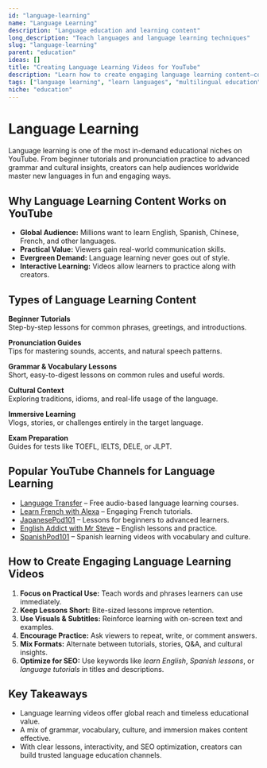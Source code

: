 ```yaml
---
id: "language-learning"
name: "Language Learning"
description: "Language education and learning content"
long_description: "Teach languages and language learning techniques"
slug: "language-learning"
parent: "education"
ideas: []
title: "Creating Language Learning Videos for YouTube"
description: "Learn how to create engaging language learning content—covering tutorials, pronunciation guides, vocabulary lessons, and immersive learning strategies."
tags: ["language learning", "learn languages", "multilingual education", "pronunciation guides", "vocabulary lessons", "language tutorials"]
niche: "education"
---
```


# Language Learning

Language learning is one of the most in-demand educational niches on YouTube. From beginner tutorials and pronunciation practice to advanced grammar and cultural insights, creators can help audiences worldwide master new languages in fun and engaging ways.

## Why Language Learning Content Works on YouTube

- **Global Audience:** Millions want to learn English, Spanish, Chinese, French, and other languages.  
- **Practical Value:** Viewers gain real-world communication skills.  
- **Evergreen Demand:** Language learning never goes out of style.  
- **Interactive Learning:** Videos allow learners to practice along with creators.  
 
## Types of Language Learning Content

**Beginner Tutorials**  
Step-by-step lessons for common phrases, greetings, and introductions.  

**Pronunciation Guides**  
Tips for mastering sounds, accents, and natural speech patterns.  

**Grammar & Vocabulary Lessons**  
Short, easy-to-digest lessons on common rules and useful words.  

**Cultural Context**  
Exploring traditions, idioms, and real-life usage of the language.  

**Immersive Learning**  
Vlogs, stories, or challenges entirely in the target language.  

**Exam Preparation**  
Guides for tests like TOEFL, IELTS, DELE, or JLPT.  

## Popular YouTube Channels for Language Learning

- [Language Transfer](https://www.youtube.com/@LanguageTransfer) – Free audio-based language learning courses.  
- [Learn French with Alexa](https://www.youtube.com/@LearnFrenchWithAlexa) – Engaging French tutorials.  
- [JapanesePod101](https://www.youtube.com/@JapanesePod101) – Lessons for beginners to advanced learners.  
- [English Addict with Mr Steve](https://www.youtube.com/@SpeakEnglishWithSteve) – English lessons and practice.  
- [SpanishPod101](https://www.youtube.com/@spanishpod101) – Spanish learning videos with vocabulary and culture.  

## How to Create Engaging Language Learning Videos

1. **Focus on Practical Use:** Teach words and phrases learners can use immediately.  
2. **Keep Lessons Short:** Bite-sized lessons improve retention.  
3. **Use Visuals & Subtitles:** Reinforce learning with on-screen text and examples.  
4. **Encourage Practice:** Ask viewers to repeat, write, or comment answers.  
5. **Mix Formats:** Alternate between tutorials, stories, Q&A, and cultural insights.  
6. **Optimize for SEO:** Use keywords like *learn English*, *Spanish lessons*, or *language tutorials* in titles and descriptions.  

## Key Takeaways

- Language learning videos offer global reach and timeless educational value.  
- A mix of grammar, vocabulary, culture, and immersion makes content effective.  
- With clear lessons, interactivity, and SEO optimization, creators can build trusted language education channels.  
